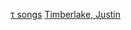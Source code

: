 {{Navbox
| title       = [[贾斯汀·汀布莱克]]的歌曲
| state       = {{{state|autocollapse}}}
| bodyclass   = hlist
| name        = 贾斯汀·汀布莱克歌曲

| group1      = [[愛你無罪]]
| list1       =
*"[[Like I Love You]]"
*"[[Cry Me a River (賈斯汀·汀布萊克歌曲)|Cry Me a River]]"
*"[[Rock Your Body]]"
*"[[Señorita (song)|Señorita]]"

| group2      = [[愛 未來式]]
| list2       =
*"[[FutureSex/LoveSound]]"
*"[[SexyBack]]"
*"[[My Love (Justin Timberlake song)|My Love]]"
*"[[LoveStoned]]"
*"[[What Goes Around... Comes Around]]"
*"[[Summer Love (Justin Timberlake song)|Summer Love]]"
*"[[Until the End of Time (Justin Timberlake and Beyoncé Knowles song)|Until the End of Time]]"

| group3      = [[傲视天下]]
| list3       =
*"[[Pusher Love Girl]]"
*"[[Suit & Tie]]"
*"[[Don't Hold the Wall]]"
*"[[Strawberry Bubblegum]]"
*"[[Tunnel Vision (song)|Tunnel Vision]]"
*"[[Let the Groove Get In]]"
*"[[镜子 (贾斯汀·汀布莱克歌曲)|镜子]]"

| group4      = [[傲视天下二部曲]]
| list4       =
*"[[TKO (Justin Timberlake song)|TKO]]"
*"[[Take Back the Night (song)|Take Back the Night]]"
<!-- 現在先省略, 將來適合才回復此部份

| group5      = 作为伴唱
| list5       =
*"[[3-Way (The Golden Rule)]]"
*"[[4 Minutes (Madonna song)|4 Minutes]]"
*"[[Ayo Technology]]"
*"[[Can't Believe It]]"
*"[[Carry Out]]"
*"[[Dead and Gone]]"
*"[[Dick in a Box]]"
*"[[Give It to Me (Timbaland song)|Give It to Me]]"
*"[[Hallelujah (Leonard Cohen song)|Hallelujah]]"
*"[[Heaven (Jay-Z song)|Heaven]]"
*"[[Holy Grail (Jay-Z song)|Holy Grail]]"
*"[[Love Dealer]]"
*"[[Love Sex Magic]]"
*"[[Dick in a Box|Motherlover]]"
*"[[The Only Promise That Remains]]"
*"[[Release (Timbaland song)|Release]]"
*"[[Signs (Snoop Dogg song)|Signs]]"
*"[[Work It (Nelly song)|Work It]]"
*"[[Winner (Jamie Foxx song)|Winner]]"

-->

| group6     = 未收入专辑的歌曲
| list6      =
*"[[I'm Lovin' It (song)|I'm Lovin' It]]"
}}
<noinclude>
{{collapsible option}}
[[Category:Justin Timberlake|τ songs]]
[[Category:Songs navigational boxes|Timberlake, Justin]]